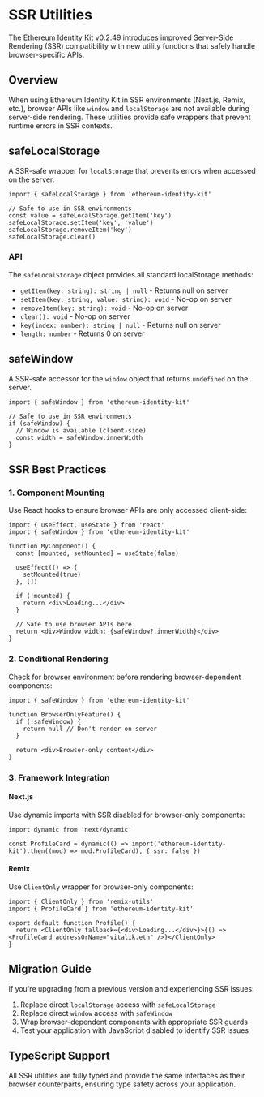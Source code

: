 # SSR Utilities

The Ethereum Identity Kit v0.2.49 introduces improved Server-Side Rendering (SSR) compatibility with new utility functions that safely handle browser-specific APIs.

## Overview

When using Ethereum Identity Kit in SSR environments (Next.js, Remix, etc.), browser APIs like `window` and `localStorage` are not available during server-side rendering. These utilities provide safe wrappers that prevent runtime errors in SSR contexts.

## safeLocalStorage

A SSR-safe wrapper for `localStorage` that prevents errors when accessed on the server.

```tsx
import { safeLocalStorage } from 'ethereum-identity-kit'

// Safe to use in SSR environments
const value = safeLocalStorage.getItem('key')
safeLocalStorage.setItem('key', 'value')
safeLocalStorage.removeItem('key')
safeLocalStorage.clear()
```

### API

The `safeLocalStorage` object provides all standard localStorage methods:

- `getItem(key: string): string | null` - Returns null on server
- `setItem(key: string, value: string): void` - No-op on server
- `removeItem(key: string): void` - No-op on server
- `clear(): void` - No-op on server
- `key(index: number): string | null` - Returns null on server
- `length: number` - Returns 0 on server

## safeWindow

A SSR-safe accessor for the `window` object that returns `undefined` on the server.

```tsx
import { safeWindow } from 'ethereum-identity-kit'

// Safe to use in SSR environments
if (safeWindow) {
  // Window is available (client-side)
  const width = safeWindow.innerWidth
}
```

## SSR Best Practices

### 1. Component Mounting

Use React hooks to ensure browser APIs are only accessed client-side:

```tsx
import { useEffect, useState } from 'react'
import { safeWindow } from 'ethereum-identity-kit'

function MyComponent() {
  const [mounted, setMounted] = useState(false)

  useEffect(() => {
    setMounted(true)
  }, [])

  if (!mounted) {
    return <div>Loading...</div>
  }

  // Safe to use browser APIs here
  return <div>Window width: {safeWindow?.innerWidth}</div>
}
```

### 2. Conditional Rendering

Check for browser environment before rendering browser-dependent components:

```tsx
import { safeWindow } from 'ethereum-identity-kit'

function BrowserOnlyFeature() {
  if (!safeWindow) {
    return null // Don't render on server
  }

  return <div>Browser-only content</div>
}
```

### 3. Framework Integration

#### Next.js

Use dynamic imports with SSR disabled for browser-only components:

```tsx
import dynamic from 'next/dynamic'

const ProfileCard = dynamic(() => import('ethereum-identity-kit').then((mod) => mod.ProfileCard), { ssr: false })
```

#### Remix

Use `ClientOnly` wrapper for browser-only components:

```tsx
import { ClientOnly } from 'remix-utils'
import { ProfileCard } from 'ethereum-identity-kit'

export default function Profile() {
  return <ClientOnly fallback={<div>Loading...</div>}>{() => <ProfileCard addressOrName="vitalik.eth" />}</ClientOnly>
}
```

## Migration Guide

If you're upgrading from a previous version and experiencing SSR issues:

1. Replace direct `localStorage` access with `safeLocalStorage`
2. Replace direct `window` access with `safeWindow`
3. Wrap browser-dependent components with appropriate SSR guards
4. Test your application with JavaScript disabled to identify SSR issues

## TypeScript Support

All SSR utilities are fully typed and provide the same interfaces as their browser counterparts, ensuring type safety across your application.
